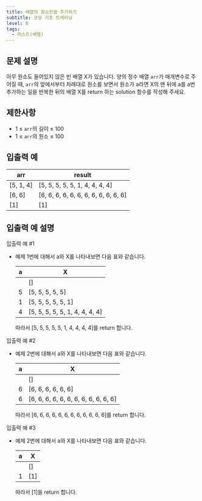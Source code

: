 ```yaml
---
title: 배열의 원소만큼 추가하기
subtitle: 코딩 기초 트레이닝
level: 0
tags:
  - 리스트(배열)
---
```


## 문제 설명

아무 원소도 들어있지 않은 빈 배열 X가 있습니다. 양의 정수 배열 `arr`가 매개변수로 주어질 때, `arr`의 앞에서부터 차례대로 원소를 보면서 원소가 a라면 X의 맨 뒤에 a를 a번 추가하는 일을 반복한 뒤의 배열 X를 return 하는 solution 함수를 작성해 주세요.

## 제한사항

- 1 ≤ `arr`의 길이 ≤ 100
- 1 ≤ `arr`의 원소 ≤ 100

## 입출력 예

| arr         | result                                 |
| ----------- | -------------------------------------- |
| \[5, 1, 4\] | \[5, 5, 5, 5, 5, 1, 4, 4, 4, 4\]       |
| \[6, 6\]    | \[6, 6, 6, 6, 6, 6, 6, 6, 6, 6, 6, 6\] |
| \[1\]       | \[1\]                                  |

## 입출력 예 설명

입출력 예 #1

- 예제 1번에 대해서 a와 X를 나타내보면 다음 표와 같습니다.

  | a   | X                                |
  | --- | -------------------------------- |
  |     | \[\]                             |
  | 5   | \[5, 5, 5, 5, 5\]                |
  | 1   | \[5, 5, 5, 5, 5, 1\]             |
  | 4   | \[5, 5, 5, 5, 5, 1, 4, 4, 4, 4\] |

  따라서 \[5, 5, 5, 5, 5, 1, 4, 4, 4, 4\]를 return 합니다.

입출력 예 #2

- 예제 2번에 대해서 a와 X를 나타내보면 다음 표와 같습니다.

  | a   | X                                      |
  | --- | -------------------------------------- |
  |     | \[\]                                   |
  | 6   | \[6, 6, 6, 6, 6, 6\]                   |
  | 6   | \[6, 6, 6, 6, 6, 6, 6, 6, 6, 6, 6, 6\] |

  따라서 \[6, 6, 6, 6, 6, 6, 6, 6, 6, 6, 6, 6\]를 return 합니다.

입출력 예 #3

- 예제 2번에 대해서 a와 X를 나타내보면 다음 표와 같습니다.

  | a   | X     |
  | --- | ----- |
  |     | \[\]  |
  | 1   | \[1\] |

  따라서 \[1\]을 return 합니다.
